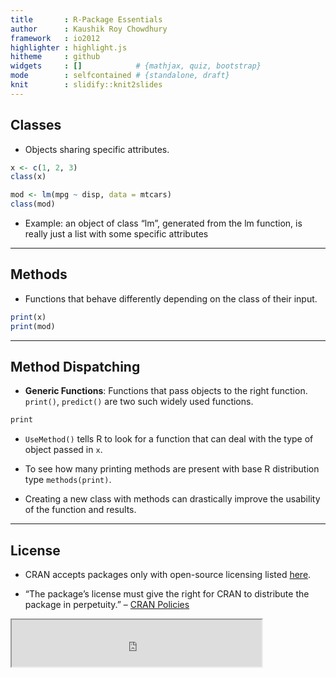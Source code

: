 ```yaml
---
title       : R-Package Essentials
author      : Kaushik Roy Chowdhury
framework   : io2012
highlighter : highlight.js  
hitheme     : github 
widgets     : []            # {mathjax, quiz, bootstrap}
mode        : selfcontained # {standalone, draft}
knit        : slidify::knit2slides
---
```


## Classes

* Objects sharing specific attributes. 

```r
x <- c(1, 2, 3)
class(x)

mod <- lm(mpg ~ disp, data = mtcars)
class(mod)
```

* Example: an object of class "lm", generated from the lm function,
is really just a list with some specific attributes

---

## Methods

<style>
em {
  font-style: italic
}
</style>
<style>
strong {
  font-weight: bold;
}
</style>

* Functions that behave differently depending on the class of their input. 

```r
print(x)
print(mod)
```

---

## Method Dispatching

* **Generic Functions**: Functions that pass objects to the right function. `print()`, `predict()` are two such widely used functions.

```r
print
```

* `UseMethod()` tells R to look for a function that can deal with the type of object passed in `x`.

* To see how many printing methods are present with base R distribution type `methods(print)`.

* Creating a new class with methods can drastically improve the
usability of the function and results.

---

## License

* CRAN accepts packages only with open-source licensing listed [here](https://svn.r-project.org/R/trunk/share/licenses/license.db).

* "The package's license must give the right for CRAN to distribute the package in perpetuity." -- [CRAN Policies](http://cran.r-project.org/web/packages/policies.html)

<iframe width="400" height="75" frameborder="1" src = "https://tldrlegal.com/license/gnu-general-public-license-v3-(gpl-3)">
</iframe>



